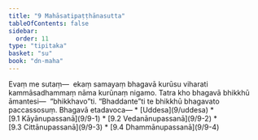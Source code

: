 ```yaml
---
title: "9 Mahāsatipaṭṭhānasutta"
tableOfContents: false
sidebar:
  order: 11
type: "tipitaka"
basket: "su"
book: "dn-maha"
---
```



<DynamicBreadcrumb />

<Division number="372" book="dn-maha" bookNo="7" page="231">

<Paragraph number="941" book="dn-maha">
Evaṃ me sutaṃ—  ekaṃ samayaṃ bhagavā kurūsu viharati kammāsadhammaṃ nāma kurūnaṃ nigamo. Tatra kho bhagavā bhikkhū āmantesi—  “bhikkhavo”ti. “Bhaddante”ti te bhikkhū bhagavato paccassosuṃ. Bhagavā etadavoca—

</Paragraph>
</Division>

<TableOfContents book="dn-maha" section="9">
* [Uddesa](9/uddesa)
* [9.1 Kāyānupassanā](9/9-1)
* [9.2 Vedanānupassanā](9/9-2)
* [9.3 Cittānupassanā](9/9-3)
* [9.4 Dhammānupassanā](9/9-4)
</TableOfContents>